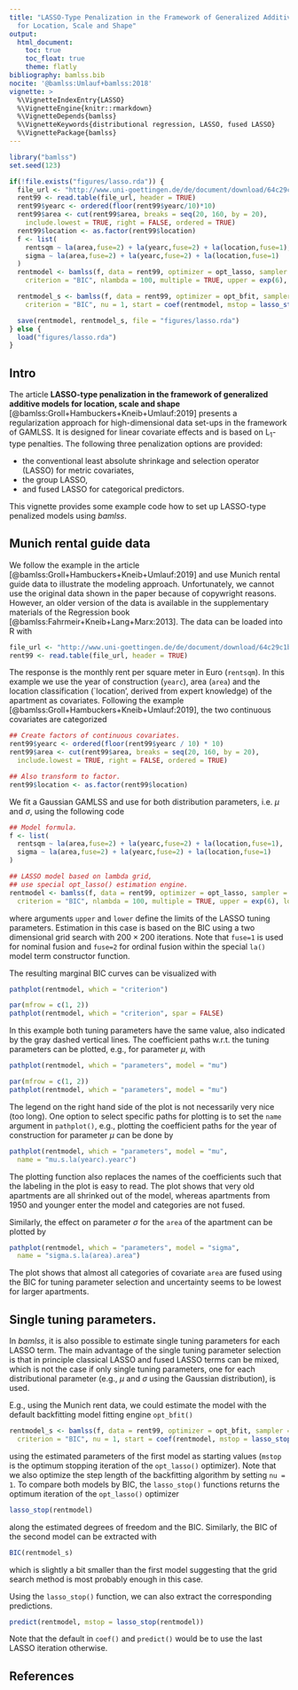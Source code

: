 ```yaml
---
title: "LASSO-Type Penalization in the Framework of Generalized Additive Models
  for Location, Scale and Shape"
output:
  html_document:
    toc: true
    toc_float: true
    theme: flatly
bibliography: bamlss.bib
nocite: '@bamlss:Umlauf+bamlss:2018'
vignette: >
  %\VignetteIndexEntry{LASSO}
  %\VignetteEngine{knitr::rmarkdown}
  %\VignetteDepends{bamlss}
  %\VignetteKeywords{distributional regression, LASSO, fused LASSO}
  %\VignettePackage{bamlss}
---
```


```r
library("bamlss")
set.seed(123)

if(!file.exists("figures/lasso.rda")) {
  file_url <- "http://www.uni-goettingen.de/de/document/download/64c29c1b1fccb142cfa8f29a942a9e05.raw/rent99.raw"
  rent99 <- read.table(file_url, header = TRUE)
  rent99$yearc <- ordered(floor(rent99$yearc/10)*10)
  rent99$area <- cut(rent99$area, breaks = seq(20, 160, by = 20),
    include.lowest = TRUE, right = FALSE, ordered = TRUE)
  rent99$location <- as.factor(rent99$location)
  f <- list(
    rentsqm ~ la(area,fuse=2) + la(yearc,fuse=2) + la(location,fuse=1),
    sigma ~ la(area,fuse=2) + la(yearc,fuse=2) + la(location,fuse=1)
  )
  rentmodel <- bamlss(f, data = rent99, optimizer = opt_lasso, sampler = FALSE,
    criterion = "BIC", nlambda = 100, multiple = TRUE, upper = exp(6), lower = exp(0))

  rentmodel_s <- bamlss(f, data = rent99, optimizer = opt_bfit, sampler = FALSE,
    criterion = "BIC", nu = 1, start = coef(rentmodel, mstop = lasso_stop(rentmodel)))

  save(rentmodel, rentmodel_s, file = "figures/lasso.rda")
} else {
  load("figures/lasso.rda")
}
```

## Intro

The article **LASSO-type penalization in the framework of generalized additive models for
location, scale and shape** [@bamlss:Groll+Hambuckers+Kneib+Umlauf:2019] presents
a regularization approach for high-dimensional data set-ups in the framework of GAMLSS.
It is designed for linear covariate effects and is based on L$_{1}$-type penalties. The 
following three penalization options are provided:

* the conventional least absolute shrinkage and selection operator (LASSO) for metric
covariates,
* the group LASSO,
* and fused LASSO for categorical predictors.

This vignette provides some example code how to set up LASSO-type penalized models using _bamlss_.

## Munich rental guide data

We follow the example in the article [@bamlss:Groll+Hambuckers+Kneib+Umlauf:2019] and use
Munich rental guide data to illustrate the modeling approach. Unfortunately, we cannot use the
original data shown in the paper because of copywright reasons. However, an older version of the
data is available in the supplementary materials of the Regression book
[@bamlss:Fahrmeir+Kneib+Lang+Marx:2013]. The data can be loaded into R with
```r
file_url <- "http://www.uni-goettingen.de/de/document/download/64c29c1b1fccb142cfa8f29a942a9e05.raw/rent99.raw"
rent99 <- read.table(file_url, header = TRUE)
```
The response is the monthly rent per square meter in Euro (`rentsqm`). In this example
we use the year of construction (`yearc`), area (`area`) and the location classification
(`location', derived from expert knowledge) of the apartment as covariates. Following the example
[@bamlss:Groll+Hambuckers+Kneib+Umlauf:2019], the two continuous covariates are categorized 
```r
## Create factors of continuous covariates.
rent99$yearc <- ordered(floor(rent99$yearc / 10) * 10)
rent99$area <- cut(rent99$area, breaks = seq(20, 160, by = 20),
  include.lowest = TRUE, right = FALSE, ordered = TRUE)

## Also transform to factor.
rent99$location <- as.factor(rent99$location)
```

We fit a Gaussian GAMLSS and use for both distribution parameters, i.e.\ $\mu$ and $\sigma$, using
the following code
```r
## Model formula.
f <- list(
  rentsqm ~ la(area,fuse=2) + la(yearc,fuse=2) + la(location,fuse=1),
  sigma ~ la(area,fuse=2) + la(yearc,fuse=2) + la(location,fuse=1)
)

## LASSO model based on lambda grid,
## use special opt_lasso() estimation engine.
rentmodel <- bamlss(f, data = rent99, optimizer = opt_lasso, sampler = FALSE,
  criterion = "BIC", nlambda = 100, multiple = TRUE, upper = exp(6), lower = exp(0))
```
where arguments `upper` and `lower` define the limits of the LASSO tuning parameters. Estimation
in this case is based on the BIC using a two dimensional grid search with $200 \times 200$ iterations.
Note that `fuse=1` is used for nominal fusion and `fuse=2` for ordinal fusion within the special
`la()` model term constructor function.

The resulting marginal BIC curves can be visualized with
```r
pathplot(rentmodel, which = "criterion")
```
```r
par(mfrow = c(1, 2))
pathplot(rentmodel, which = "criterion", spar = FALSE)
```
In this example both tuning parameters have the same value, also indicated by the gray dashed
vertical lines. The coefficient paths w.r.t.\ the tuning parameters can be plotted, e.g.,
for parameter $\mu$, with
```r
pathplot(rentmodel, which = "parameters", model = "mu")
```
```r
par(mfrow = c(1, 2))
pathplot(rentmodel, which = "parameters", model = "mu")
```
The legend on the right hand side of the plot is not necessarily very nice (too long). One option
to select specific paths for plotting is to set the `name` argument in `pathplot()`, e.g.,
plotting the coefficient paths for the year of construction for parameter $\mu$ can be done by
```r
pathplot(rentmodel, which = "parameters", model = "mu",
  name = "mu.s.la(yearc).yearc")
```
The plotting function also replaces the names of the coefficients such that the labeling
in the plot is easy to read. The plot shows that very old apartments are all shrinked out
of the model, whereas apartments from 1950 and younger enter the model and categories are
not fused.

Similarly, the effect on parameter $\sigma$ for the `area` of the apartment can be plotted by
```r
pathplot(rentmodel, which = "parameters", model = "sigma",
  name = "sigma.s.la(area).area")
```
The plot shows that almost all categories of covariate `area` are fused using the BIC for tuning
parameter selection and uncertainty seems to be lowest for larger apartments.

## Single tuning parameters.

In _bamlss_, it is also possible to estimate single tuning parameters for each LASSO term.
The main advantage of the single tuning parameter selection is that in principle classical
LASSO and fused LASSO terms can be mixed, which is not the case if only single tuning parameters,
one for each distributional parameter (e.g., $\mu$ and $\sigma$ using the Gaussian distribution),
is used.

E.g., using the Munich rent data, we could estimate the model with the default backfitting
model fitting engine `opt_bfit()`
```r
rentmodel_s <- bamlss(f, data = rent99, optimizer = opt_bfit, sampler = FALSE,
  criterion = "BIC", nu = 1, start = coef(rentmodel, mstop = lasso_stop(rentmodel)))
```
using the estimated parameters of the first model as starting values (`mstop` is the optimum
stopping iteration of the `opt_lasso()` optimizer). Note that we also optimize the step length of
the backfitting algorithm by setting `nu = 1`. To compare both models by BIC, the `lasso_stop()`
functions returns the optimum iteration of the `opt_lasso()` optimizer
```r
lasso_stop(rentmodel)
```
along the estimated degrees of freedom and the BIC. Similarly, the BIC of the second model can
be extracted with
```r
BIC(rentmodel_s)
```
which is slightly a bit smaller than the first model suggesting that the grid search method
is most probably enough in this case.

Using the `lasso_stop()` function, we can also extract the corresponding predictions.
```r
predict(rentmodel, mstop = lasso_stop(rentmodel))
```
Note that the default in `coef()` and `predict()` would be to use the last LASSO iteration
otherwise.

## References

